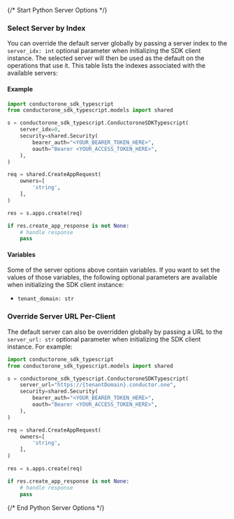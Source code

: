 {/* Start Python Server Options */}

### Select Server by Index

You can override the default server globally by passing a server index to the `server_idx: int` optional parameter when initializing the SDK client instance. The selected server will then be used as the default on the operations that use it. This table lists the indexes associated with the available servers:



#### Example

```python
import conductorone_sdk_typescript
from conductorone_sdk_typescript.models import shared

s = conductorone_sdk_typescript.ConductoroneSDKTypescript(
    server_idx=0,
    security=shared.Security(
        bearer_auth="<YOUR_BEARER_TOKEN_HERE>",
        oauth="Bearer <YOUR_ACCESS_TOKEN_HERE>",
    ),
)

req = shared.CreateAppRequest(
    owners=[
        'string',
    ],
)

res = s.apps.create(req)

if res.create_app_response is not None:
    # handle response
    pass
```

#### Variables

Some of the server options above contain variables. If you want to set the values of those variables, the following optional parameters are available when initializing the SDK client instance:
 * `tenant_domain: str`

### Override Server URL Per-Client

The default server can also be overridden globally by passing a URL to the `server_url: str` optional parameter when initializing the SDK client instance. For example:
```python
import conductorone_sdk_typescript
from conductorone_sdk_typescript.models import shared

s = conductorone_sdk_typescript.ConductoroneSDKTypescript(
    server_url="https://{tenantDomain}.conductor.one",
    security=shared.Security(
        bearer_auth="<YOUR_BEARER_TOKEN_HERE>",
        oauth="Bearer <YOUR_ACCESS_TOKEN_HERE>",
    ),
)

req = shared.CreateAppRequest(
    owners=[
        'string',
    ],
)

res = s.apps.create(req)

if res.create_app_response is not None:
    # handle response
    pass
```
{/* End Python Server Options */}

